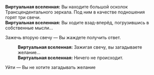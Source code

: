 {{Диалог Начало}}
:'''Виртуальная вселенная:''' Вы находите большой осколок Трансцендентального зеркала. Под ним в качестве подношения горят три свечи.
:'''Виртуальная вселенная:''' Вы ходите взад-вперёд, погрузившись в собственные мысли...
:{{Диалог|Звезда}} Зажечь вторую свечу &mdash; Вы жаждете получить ответ.
::'''Виртуальная вселенная:''' Зажигая свечу, вы загадываете желание...
::'''Виртуальная вселенная:''' Ничего не происходит.
:{{Диалог|Звезда}} Уйти &mdash; Вы не хотите загадывать желание
{{Диалог Конец}}